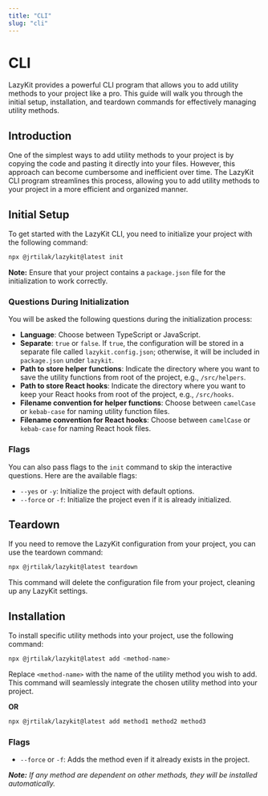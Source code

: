 ```yaml
---
title: "CLI"
slug: "cli"
---
```


# CLI

LazyKit provides a powerful CLI program that allows you to add utility methods to your project like a pro. This guide will walk you through the initial setup, installation, and teardown commands for effectively managing utility methods.

## Introduction  
One of the simplest ways to add utility methods to your project is by copying the code and pasting it directly into your files. However, this approach can become cumbersome and inefficient over time. The LazyKit CLI program streamlines this process, allowing you to add utility methods to your project in a more efficient and organized manner.

## Initial Setup  
To get started with the LazyKit CLI, you need to initialize your project with the following command:

```bash
npx @jrtilak/lazykit@latest init
```

**Note:** Ensure that your project contains a `package.json` file for the initialization to work correctly.

### Questions During Initialization  
You will be asked the following questions during the initialization process:

- **Language**: Choose between TypeScript or JavaScript.
- **Separate**: `true` or `false`. If `true`, the configuration will be stored in a separate file called `lazykit.config.json`; otherwise, it will be included in `package.json` under `lazykit`.
- **Path to store helper functions**: Indicate the directory where you want to save the utility functions from root of the project, e.g., `/src/helpers`.
- **Path to store React hooks**: Indicate the directory where you want to keep your React hooks from root of the project, e.g., `/src/hooks`.
- **Filename convention for helper functions**: Choose between `camelCase` or `kebab-case` for naming utility function files.
- **Filename convention for React hooks**: Choose between `camelCase` or `kebab-case` for naming React hook files.


###  Flags  
You can also pass flags to the `init` command to skip the interactive questions. Here are the available flags:

- `--yes` or `-y`: Initialize the project with default options.
- `--force` or `-f`: Initialize the project even if it is already initialized.

## Teardown  
If you need to remove the LazyKit configuration from your project, you can use the teardown command:

```bash
npx @jrtilak/lazykit@latest teardown
```

This command will delete the configuration file from your project, cleaning up any LazyKit settings.

## Installation  
To install specific utility methods into your project, use the following command:

```bash
npx @jrtilak/lazykit@latest add <method-name>
```

Replace `<method-name>` with the name of the utility method you wish to add. This command will seamlessly integrate the chosen utility method into your project.

**OR**

```bash
npx @jrtilak/lazykit@latest add method1 method2 method3
```

###  Flags
- `--force` or `-f`: Adds the method even if it already exists in the project.

_**Note:** If any method are dependent on other methods, they will be installed automatically._
